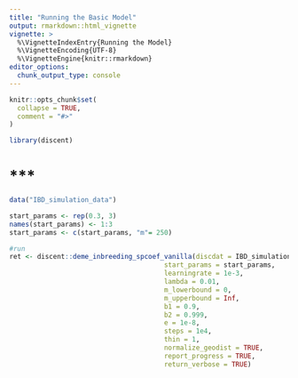 ```yaml
---
title: "Running the Basic Model"
output: rmarkdown::html_vignette
vignette: >
  %\VignetteIndexEntry{Running the Model}
  %\VignetteEncoding{UTF-8}
  %\VignetteEngine{knitr::rmarkdown}
editor_options: 
  chunk_output_type: console
---
```


```r
knitr::opts_chunk$set(
  collapse = TRUE,
  comment = "#>"
)
```

```r
library(discent) 
```

# ***

```r
data("IBD_simulation_data")

start_params <- rep(0.3, 3)
names(start_params) <- 1:3
start_params <- c(start_params, "m"= 250)

#run
ret <- discent::deme_inbreeding_spcoef_vanilla(discdat = IBD_simulation_data,
                                       start_params = start_params,
                                       learningrate = 1e-3,
                                       lambda = 0.01,
                                       m_lowerbound = 0,
                                       m_upperbound = Inf,
                                       b1 = 0.9,
                                       b2 = 0.999,
                                       e = 1e-8,
                                       steps = 1e4,
                                       thin = 1,
                                       normalize_geodist = TRUE,
                                       report_progress = TRUE,
                                       return_verbose = TRUE)

```
